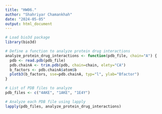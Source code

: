 ```yaml
---
title: "HW06."
author: "Shahriyar Chamankhah"
date: "2024-05-05"
output: html_document
---
```


```r
# Load bio3d package
library(bio3d)

# Define a function to analyze protein drug interactions
analyze_protein_drug_interactions <- function(pdb_file, chain="A") {
  pdb <- read.pdb(pdb_file)
  pdb.chainA <- trim.pdb(pdb, chain=chain, elety="CA")
  b_factors <- pdb.chainA$atom$b
  plotb3(b_factors, sse=pdb.chainA, typ="l", ylab="Bfactor")
}

# List of PDB files to analyze
pdb_files <- c("4AKE", "1AKE", "1E4Y")

# Analyze each PDB file using lapply
lapply(pdb_files, analyze_protein_drug_interactions)

```

